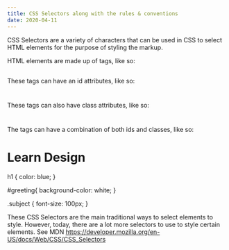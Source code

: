 ```yaml
---
title: CSS Selectors along with the rules & conventions 
date: 2020-04-11
---
```


CSS Selectors are a variety of characters that can be used in CSS to select HTML elements for the purpose of styling the markup. 

HTML elements are made up of tags, like so: <body><main><section><h1><p></p></h1></section></main></body>
These tags can have an id attributes, like so: <h1 id="heading"><p id="paragraph"></p></h1>
These tags can also have class attributes, like so: <h1 class="subject"><p class="note"></p></h1>
The tags can have a combination of both ids and classes, like so: <h1 id="greeting" class="heading">Learn Design</h1>

h1 {
  color: blue;
}

#greeting{
  background-color: white;
}

.subject {
  font-size: 100px;
}

These CSS Selectors are the main traditional ways to select elements to style. However, today, there are a lot more selectors to use to style certain elements. See MDN https://developer.mozilla.org/en-US/docs/Web/CSS/CSS_Selectors


